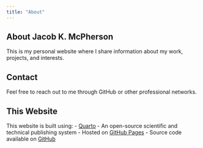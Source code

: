```yaml
---
title: "About"
---
```


## About Jacob K. McPherson

This is my personal website where I share information about my work, projects, and interests.

## Contact

Feel free to reach out to me through GitHub or other professional networks.

## This Website

This website is built using:
- [Quarto](https://quarto.org/) - An open-source scientific and technical publishing system
- Hosted on [GitHub Pages](https://pages.github.com/)
- Source code available on [GitHub](https://github.com/JacobKMcPherson/jacobkmcpherson.github.io)
